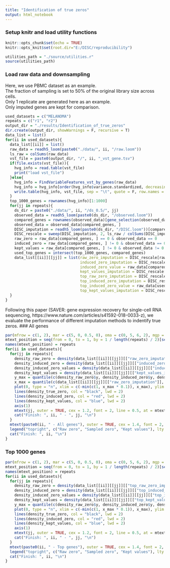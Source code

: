 ```yaml
---
title: "Identification of true zeros"
output: html_notebook
---
```

### Setup knitr and load utility functions
```r
knitr::opts_chunk$set(echo = TRUE)
knitr::opts_knit$set(root.dir="E:/DISC/reproducibility")
```
```r
utilities_path = "./source/utilities.r"
source(utilities_path)
```
### Load raw data and downsampling
Here, we use PBMC dataset as an example.</br>
The fraction of sampling is set to 50% of the original library size across cells.</br>
Only 1 replicate are generated here as an example.</br>
Only imputed genes are kept for comparison.
```r
used_datasets = c("MELANOMA")
repeats = c("r1", "r2")
output_dir = "./results/Identification_of_true_zeros"
dir.create(output_dir, showWarnings = F, recursive = T)
data_list = list()
for(ii in used_datasets){
  data_list[[ii]] = list()
  raw_data = readh5_loom(paste0("./data/", ii, "/raw.loom"))
  ls_raw = colSums(raw_data)
  vst_file = paste0(output_dir, "/", ii, "_vst_gene.tsv")
  if(file.exists(vst_file)){
    hvg_info = read.table(vst_file)
    print("load vst_file")
  }else{
    hvg_info = FindVariableFeatures_vst_by_genes(raw_data)
    hvg_info = hvg_info[order(hvg_info$variance.standardized, decreasing = T), ]
    write.table(hvg_info, vst_file, sep = "\t", quote = F, row.names = T, col.names = T)
  }
  top_1000_genes = rownames(hvg_info)[1:1000]
  for(jj in repeats){
    ds_dir = paste0("./data/", ii, "/ds_0.5/", jj)
    observed_data = readh5_loom(paste0(ds_dir, "/observed.loom"))
    compared_genes = rownames(observed_data)[gene_selection(observed_data, 10)]
    observed_data = observed_data[compared_genes, ]
    DISC_imputation = readh5_loom(paste0(ds_dir, "/DISC.loom"))[compared_genes, ]
    DISC_rescale = sweep(DISC_imputation, 2, ls_raw / colSums(DISC_imputation), "*")
    raw_zero = raw_data[compared_genes, ] == 0 & observed_data == 0
    induced_zero = raw_data[compared_genes, ] != 0 & observed_data == 0
    kept_values = raw_data[compared_genes, ] != 0 & observed_data != 0
    used_top_genes = intersect(top_1000_genes, compared_genes)
    data_list[[ii]][[jj]] = list(raw_zero_imputation = DISC_rescale[raw_zero],
                                 induced_zero_imputation = DISC_rescale[induced_zero],
                                 induced_zero_value = raw_data[compared_genes, ][induced_zero],
                                 kept_values_imputation = DISC_rescale[kept_values],
                                 top_raw_zero_imputation = DISC_rescale[used_top_genes, ][raw_zero[used_top_genes, ]],
                                 top_induced_zero_imputation = DISC_rescale[used_top_genes, ][induced_zero[used_top_genes, ]],
                                 top_induced_zero_value = raw_data[used_top_genes, ][induced_zero[used_top_genes, ]],
                                 top_kept_values_imputation = DISC_rescale[used_top_genes, ][kept_values[used_top_genes, ]])
  }
}
```
Following this paper (SAVER: gene expression recovery for single-cell RNA sequencing, https://www.nature.com/articles/s41592-018-0033-z), we evaluate the performance of different imputation methods to indentify true zeros.
### All genes
```r
par(mfrow = c(1, 2), mar = c(5, 0, 0.5, 0), oma = c(0, 5, 6, 2), mgp = c(3.5, 1, 0), cex.axis = 1.1, cex.lab = 1.5, font.lab = 2, cex.main = 1.5)
mtext_position = seq(from = 0, to = 1, by = 1 / length(repeats) / 2)[seq(length(repeats)) * 2]
names(mtext_position) = repeats
for(ii in used_datasets){
  for(jj in repeats){
    density_raw_zero = density(data_list[[ii]][[jj]][["raw_zero_imputation"]][data_list[[ii]][[jj]][["raw_zero_imputation"]] <= quantile(data_list[[ii]][[jj]][["raw_zero_imputation"]], 0.99)])
    density_induced_zero = density(data_list[[ii]][[jj]][["induced_zero_imputation"]][data_list[[ii]][[jj]][["induced_zero_imputation"]] <= quantile(data_list[[ii]][[jj]][["induced_zero_imputation"]], 0.99)])
    density_induced_zero_values = density(data_list[[ii]][[jj]][["induced_zero_value"]][data_list[[ii]][[jj]][["induced_zero_value"]] <= quantile(data_list[[ii]][[jj]][["induced_zero_value"]], 0.99)])
    density_kept_values = density(data_list[[ii]][[jj]][["kept_values_imputation"]][data_list[[ii]][[jj]][["kept_values_imputation"]] <= quantile(data_list[[ii]][[jj]][["kept_values_imputation"]], 0.99)])
    y_max = quantile(c(density_raw_zero$y, density_induced_zero$y, density_induced_zero_values$y, density_kept_values$y), 0.99) * 1.02
    x_max = quantile(c(data_list[[ii]][[jj]][["raw_zero_imputation"]], data_list[[ii]][[jj]][["induced_zero_imputation"]], data_list[[ii]][[jj]][["induced_zero_value"]], data_list[[ii]][[jj]][["kept_values_imputation"]]), 0.99) * 1.02
    plot(0, type = "n", xlim = c(-min(c(1, x_max * 0.1)), x_max), ylim = c(0, y_max), axes = FALSE, ann = FALSE, frame.plot = TRUE)
    lines(density_true_zero, col = "black", lwd = 2)
    lines(density_induced_zero, col = "red", lwd = 2)
    lines(density_kept_values, col = "blue", lwd = 2)
    axis(1)
    mtext(jj, outer = TRUE, cex = 1.2, font = 2, line = 0.5, at = mtext_position[jj])
    cat("Finish: ", ii, " - ", jj, "\n")
  }
  mtext(paste0(ii, " - All genes"), outer = TRUE, cex = 1.4, font = 2, line = 3)
  legend("topright", c("Raw zero", "Sampled zero", "Kept values"), lty = 1, col = c("black", "red", "blue"), lwd = 2)
  cat("Finish: ", ii, "\n")
}
```
### Top 1000 genes
```r
par(mfrow = c(1, 2), mar = c(5, 0, 0.5, 0), oma = c(0, 5, 6, 2), mgp = c(3.5, 1, 0), cex.axis = 1.1, cex.lab = 1.5, font.lab = 2, cex.main = 1.5)
mtext_position = seq(from = 0, to = 1, by = 1 / length(repeats) / 2)[seq(length(repeats)) * 2]
names(mtext_position) = repeats
for(ii in used_datasets){
  for(jj in repeats){
    density_raw_zero = density(data_list[[ii]][[jj]][["top_raw_zero_imputation"]][data_list[[ii]][[jj]][["top_raw_zero_imputation"]] <= quantile(data_list[[ii]][[jj]][["top_raw_zero_imputation"]], 0.99)])
    density_induced_zero = density(data_list[[ii]][[jj]][["top_induced_zero_imputation"]][data_list[[ii]][[jj]][["top_induced_zero_imputation"]] <= quantile(data_list[[ii]][[jj]][["top_induced_zero_imputation"]], 0.99)])
    density_induced_zero_values = density(data_list[[ii]][[jj]][["top_induced_zero_value"]][data_list[[ii]][[jj]][["top_induced_zero_value"]] <= quantile(data_list[[ii]][[jj]][["top_induced_zero_value"]], 0.99)])
    density_kept_values = density(data_list[[ii]][[jj]][["top_kept_values_imputation"]][data_list[[ii]][[jj]][["top_kept_values_imputation"]] <= quantile(data_list[[ii]][[jj]][["top_kept_values_imputation"]], 0.99)])
    y_max = quantile(c(density_raw_zero$y, density_induced_zero$y, density_induced_zero_values$y, density_kept_values$y), 0.99) * 1.02
    plot(0, type = "n", xlim = c(-min(c(1, x_max * 0.1)), x_max), ylim = c(0, y_max), axes = FALSE, ann = FALSE, frame.plot = TRUE)
    lines(density_true_zero, col = "black", lwd = 2)
    lines(density_induced_zero, col = "red", lwd = 2)
    lines(density_kept_values, col = "blue", lwd = 2)
    axis(1)
    mtext(jj, outer = TRUE, cex = 1.2, font = 2, line = 0.5, at = mtext_position[jj])
    cat("Finish: ", ii, " - ", jj, "\n")
  }
  mtext(paste0(ii, " - Top genes"), outer = TRUE, cex = 1.4, font = 2, line = 3)
  legend("topright", c("Raw zero", "Sampled zero", "Kept values"), lty = 1, col = c("black", "red", "blue"), lwd = 2)
  cat("Finish: ", ii, "\n")
}
```
